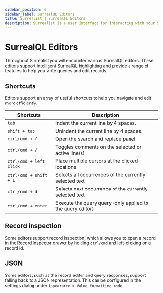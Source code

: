 ---
sidebar_position: 6
sidebar_label: SurrealQL Editors
title: Surrealist | SurrealQL Editors
description: Surrealist is a user interface for interacting with your SurrealDB database visually. It enables you to seamlessly connect to any SurrealDB instance, allowing you to execute queries, explore your tables, design your schemas, and much more.
---

# SurrealQL Editors

Throughout Surrealist you will encounter various SurrealQL editors. These editors support intelligent SurrealQL highlighting and provide a range of features to help you write queries and edit records.

## Shortcuts

Editors support an array of useful shortcuts to help you navigate and edit more efficiently.

<table>
    <thead>
        <tr>
            <th scope="col">Shortcuts</th>
            <th scope="col">Description</th>
        </tr>
    </thead>
    <tbody>
        <tr>
            <td scope="row" data-label="Shortcuts">
                <code>tab</code>
            </td>
            <td scope="row" data-label="Description">
                Indent the current line by 4 spaces.
            </td>
        </tr>
		<tr>
            <td scope="row" data-label="Shortcuts">
                <code>shift + tab</code>
            </td>
            <td scope="row" data-label="Description">
                Unindent the current line by 4 spaces.
            </td>
        </tr>
		<tr>
            <td scope="row" data-label="Shortcuts">
                <code>ctrl/cmd + f</code>
            </td>
            <td scope="row" data-label="Description">
                Open the search and replace panel
            </td>
        </tr>
		<tr>
            <td scope="row" data-label="Shortcuts">
                <code>ctrl/cmd + /</code>
            </td>
            <td scope="row" data-label="Description">
                Toggles comments on the selected or active line(s)
            </td>
        </tr>
		<tr>
            <td scope="row" data-label="Shortcuts">
                <code>ctrl/cmd + left click</code>
            </td>
            <td scope="row" data-label="Description">
                Place multiple cursors at the clicked locations
            </td>
        </tr>
		<tr>
            <td scope="row" data-label="Shortcuts">
                <code>ctrl/cmd + shift + L</code>
            </td>
            <td scope="row" data-label="Description">
                Selects all occurrences of the currently selected text
            </td>
        </tr>
		<tr>
            <td scope="row" data-label="Shortcuts">
                <code>ctrl/cmd + d</code>
            </td>
            <td scope="row" data-label="Description">
                Selects next occurrence of the currently selected text
            </td>
        </tr>
		<tr>
            <td scope="row" data-label="Shortcuts">
                <code>ctrl/cmd + enter</code>
            </td>
            <td scope="row" data-label="Description">
                Execute the query query (only applied to the query editor)
            </td>
        </tr>
	</tbody>
</table>

## Record inspection

Some editors support record inspection, which allows you to open a record in the Record Inspector drawer by holding `ctrl/cmd` and left-clicking on a record id.

## JSON

Some editors, such as the record editor and query responses, support falling back to a JSON representation.
This can be configured in the settings dialog under `Appearance > Value formatting mode`.
